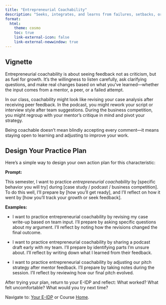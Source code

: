 ```yaml
---
title: "Entrepreneurial Coachability"
description: "Seeks, integrates, and learns from failures, setbacks, or feedback to grow."
format: 
  html: 
    theme: cosmo
    toc: true
    link-external-icon: false
    link-external-newwindow: true
---
```


## Vignette

Entrepreneurial coachability is about seeing feedback not as criticism, but as fuel for growth. It’s the willingness to listen carefully, ask clarifying questions, and make real changes based on what you’ve learned—whether the input comes from a mentor, a peer, or a failed attempt.

In our class, coachability might look like revising your case analysis after receiving peer feedback. In the podcast, you might rework your script or interview style after team suggestions. During the business competition, you might regroup with your mentor’s critique in mind and pivot your strategy.

Being coachable doesn’t mean blindly accepting every comment—it means staying open to learning and adjusting to improve your work.

## Design Your Practice Plan

Here’s a simple way to design your own action plan for this characteristic:

**Prompt:**

This semester, I want to practice *entrepreneurial coachability* by [specific behavior you will try] during [case study / podcast / business competition]. To do this well, I’ll prepare by [how you’ll get ready], and I’ll reflect on how it went by [how you’ll track your growth or seek feedback].

**Examples:**

- I want to practice entrepreneurial coachability by revising my case write-up based on team input. I’ll prepare by asking specific questions about my argument. I’ll reflect by noting how the revisions changed the final outcome.

- I want to practice entrepreneurial coachability by sharing a podcast draft early with my team. I’ll prepare by identifying parts I’m unsure about. I’ll reflect by writing down what I learned from their feedback.

- I want to practice entrepreneurial coachability by adjusting our pitch strategy after mentor feedback. I’ll prepare by taking notes during the session. I’ll reflect by reviewing how our final pitch evolved.

After trying your plan, return to your E-IDP and reflect: What worked? What felt uncomfortable? What would you try next time?

::: footer
Navigate to: [Your E-IDP](../eidp.qmd) or Course [Home](https://laurenchenarides.github.io/csu-arec-224/).
:::
